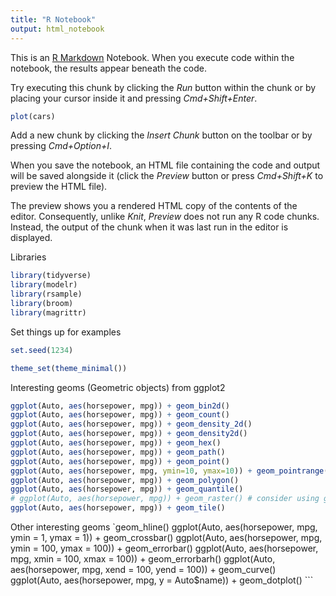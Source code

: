 ```yaml
---
title: "R Notebook"
output: html_notebook
---
```


This is an [R Markdown](http://rmarkdown.rstudio.com) Notebook. When you execute code within the notebook, the results appear beneath the code. 

Try executing this chunk by clicking the *Run* button within the chunk or by placing your cursor inside it and pressing *Cmd+Shift+Enter*. 

```r
plot(cars)
```

Add a new chunk by clicking the *Insert Chunk* button on the toolbar or by pressing *Cmd+Option+I*.

When you save the notebook, an HTML file containing the code and output will be saved alongside it (click the *Preview* button or press *Cmd+Shift+K* to preview the HTML file). 

The preview shows you a rendered HTML copy of the contents of the editor. Consequently, unlike *Knit*, *Preview* does not run any R code chunks. Instead, the output of the chunk when it was last run in the editor is displayed.

Libraries
```r
library(tidyverse)
library(modelr)
library(rsample)
library(broom)
library(magrittr)
```

Set things up for examples
```r
set.seed(1234)

theme_set(theme_minimal())
```



Interesting geoms (Geometric objects) from ggplot2
```r
ggplot(Auto, aes(horsepower, mpg)) + geom_bin2d()
ggplot(Auto, aes(horsepower, mpg)) + geom_count()
ggplot(Auto, aes(horsepower, mpg)) + geom_density_2d()
ggplot(Auto, aes(horsepower, mpg)) + geom_density2d()
ggplot(Auto, aes(horsepower, mpg)) + geom_hex()
ggplot(Auto, aes(horsepower, mpg)) + geom_path()
ggplot(Auto, aes(horsepower, mpg)) + geom_point()
ggplot(Auto, aes(horsepower, mpg, ymin=10, ymax=10)) + geom_pointrange()
ggplot(Auto, aes(horsepower, mpg)) + geom_polygon()
ggplot(Auto, aes(horsepower, mpg)) + geom_quantile()
# ggplot(Auto, aes(horsepower, mpg)) + geom_raster() # consider using geom_tile()
ggplot(Auto, aes(horsepower, mpg)) + geom_tile()
```

Other interesting geoms
`geom_hline()
ggplot(Auto, aes(horsepower, mpg, ymin = 1, ymax = 1)) + geom_crossbar()
ggplot(Auto, aes(horsepower, mpg, ymin = 100, ymax = 100)) + geom_errorbar()
ggplot(Auto, aes(horsepower, mpg, xmin = 100, xmax = 100)) + geom_errorbarh()
ggplot(Auto, aes(horsepower, mpg, xend = 100, yend = 100)) + geom_curve()
ggplot(Auto, aes(horsepower, mpg, y = Auto$name)) + geom_dotplot()
```



